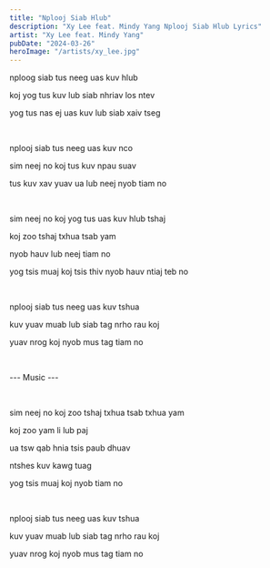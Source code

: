```yaml
---
title: "Nplooj Siab Hlub"
description: "Xy Lee feat. Mindy Yang Nplooj Siab Hlub Lyrics"
artist: "Xy Lee feat. Mindy Yang"
pubDate: "2024-03-26"
heroImage: "/artists/xy_lee.jpg"
---
```


nploog siab tus neeg uas kuv hlub

koj yog tus kuv lub siab nhriav los ntev

yog tus nas ej uas kuv lub siab xaiv tseg

<br />

nplooj siab tus neeg uas kuv nco

sim neej no koj tus kuv npau suav

tus kuv xav yuav ua lub neej nyob tiam no

<br />

sim neej no koj yog tus uas kuv hlub tshaj

koj zoo tshaj txhua tsab yam

nyob hauv lub neej tiam no

yog tsis muaj koj tsis thiv nyob hauv ntiaj teb no

<br />

nplooj siab tus neeg uas kuv tshua

kuv yuav muab lub siab tag nrho rau koj

yuav nrog koj nyob mus tag tiam no

<br />

--- Music ---

<br />

sim neej no koj zoo tshaj txhua tsab txhua yam

koj zoo yam li lub paj

ua tsw qab hnia tsis paub dhuav

ntshes kuv kawg tuag

yog tsis muaj koj nyob tiam no

<br />

nplooj siab tus neeg uas kuv tshua

kuv yuav muab lub siab tag nrho rau koj

yuav nrog koj nyob mus tag tiam no
